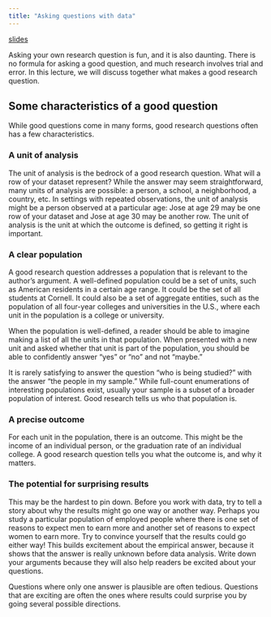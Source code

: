 ```yaml
---
title: "Asking questions with data"
---
```


[slides](../slides/lec01_asking_questions/lec01_asking_questions.pdf)

Asking your own research question is fun, and it is also daunting. There is no formula for asking a good question, and much research involves trial and error. In this lecture, we will discuss together what makes a good research question.

## Some characteristics of a good question

While good questions come in many forms, good research questions often has a few characteristics.

### A unit of analysis

The unit of analysis is the bedrock of a good research question. What will a row of your dataset represent? While the answer may seem straightforward, many units of analysis are possible: a person, a school, a neighborhood, a country, etc. In settings with repeated observations, the unit of analysis might be a person observed at a particular age: Jose at age 29 may be one row of your dataset and Jose at age 30 may be another row. The unit of analysis is the unit at which the outcome is defined, so getting it right is important.

### A clear population

A good research question addresses a population that is relevant to the author's argument. A well-defined population could be a set of units, such as American residents in a certain age range. It could be the set of all students at Cornell. It could also be a set of aggregate entities, such as the population of all four-year colleges and universities in the U.S., where each unit in the population is a college or university.

When the population is well-defined, a reader should be able to imagine making a list of all the units in that population. When presented with a new unit and asked whether that unit is part of the population, you should be able to confidently answer "yes" or "no" and not "maybe."

It is rarely satisfying to answer the question "who is being studied?" with the answer "the people in my sample." While full-count enumerations of interesting populations exist, usually your sample is a subset of a broader population of interest. Good research tells us who that population is.

### A precise outcome

For each unit in the population, there is an outcome. This might be the income of an individual person, or the graduation rate of an individual college. A good research question tells you what the outcome is, and why it matters.

### The potential for surprising results

This may be the hardest to pin down. Before you work with data, try to tell a story about why the results might go one way or another way. Perhaps you study a particular population of employed people where there is one set of reasons to expect men to earn more and another set of reasons to expect women to earn more. Try to convince yourself that the results could go either way! This builds excitement about the empirical answer, because it shows that the answer is really unknown before data analysis. Write down your arguments because they will also help readers be excited about your questions.

Questions where only one answer is plausible are often tedious. Questions that are exciting are often the ones where results could surprise you by going several possible directions.

<!-- ### Examples -->

<!-- The [slides](../slides/lec9/lec9.pdf) contain some examples of good research questions, and some examples of hypothetical questions that could be improved. -->

<!-- {{< video https://www.youtube.com/embed/CRzAR0Wgsq8 >}} -->

<!-- ## Examples -->

<!-- For each example below, consider how you might encourage the researcher to ask a better question. -->

<!-- 1. A researcher within a company takes a new machine learning method---call it "black box"---to aggregate thousands of administrative records on worker performance into an aggregate score of "productivity." The researcher thinks the state-of-the-art use of "black box" creates a new measure of productivity, and its application in a massive set of administrative records is sure to be a winner. -->

<!-- 2. A researcher at a government statistical agency uses a probability sample survey to estimate the share of total wealth held by the top 1% of households. Some households refused to answer the survey question, and the researcher thinks they might be households with extremely high wealth but isn't sure. The researcher drops them and says that the study is about the top 1% wealth share among households willing to respond to the survey. -->

<!-- 3. A researcher finds that American with extremely high annual wage and salary incomes in 2019 worked more hours per week than others in 2020. -->

<!-- ## Some responses to examples -->

<!-- These responses are not exhaustive; they are a few ways the question could be made more interesting. -->

<!-- 1. The researcher with "black box" measure of productivity has a few hurdles. Among them, the outcome is hard to define! The researcher is excited about a new measure of productivity, but they haven't defined what "productivity" is outside of this black-box algorithm that is hard to explain. They might first tell us a bit about what they mean by productivity. Then, they might help us see how the black-box algorithm operationalizes that idea, or they might choose a simpler method to study an outcome that is easier to explain. -->

<!-- 2. The researcher studying the wealth share has a difficulty with the target population. We might care about the top 1% of wealth among all households, but it is more difficult to motivate a study of the wealth share among responding households. The author could address this better by telling us what proportion of households were dropped due to missing data, and what else he knows about them. Do they tend to be households that reported high incomes? High values for education? If the researcher could admit that the target population is all households, it would become easier to provide additional evidence to assuage our concerns. -->

<!-- 3. The researcher's claim might seem unsurprising---people with high pay might have big incentives to work many hours the next year. The study would be more interesting if the researcher had developed an argument why this might or might not be the case before looking at the data. Perhaps those with high wage and salary incomes in 2019 would choose to ride out the pandemic of 2020 while relaxing at their mansion in the Hamptons! The empirical evidence is more interesting if we have a reason to wonder about what result it might show. -->

